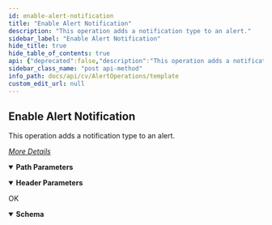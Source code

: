 ```yaml
---
id: enable-alert-notification
title: "Enable Alert Notification"
description: "This operation adds a notification type to an alert."
sidebar_label: "Enable Alert Notification"
hide_title: true
hide_table_of_contents: true
api: {"deprecated":false,"description":"This operation adds a notification type to an alert.\n\n[_More Details_](http://documentation.commvault.com/commvault/v11/article?p=features/rest_api/operations/post_alert_notification_type_enable.htm)\n","operationId":"Enable Alert Notification","parameters":[{"description":"","in":"header","name":"Authtoken","required":true,"schema":{"example":"{{TOKEN}}","type":"string"}},{"description":"","in":"path","name":"alertId2","required":true,"schema":{"type":"string"}}],"tags":["Alert Operations"],"responses":{"200":{"description":"OK","content":{"application/json":{"schema":{"type":"object","properties":{"errorCode":{"type":"integer"}},"x-examples":{"Example 1":{"errorCode":0}}}}}}},"method":"post","path":"/AlertRule/{alertId2}/notificationType/1/Action/Enable","servers":[{"url":"http://{hostname}/webconsole/api","variables":{"hostname":{"default":"localhost","description":"Webconsole"}}}],"info":{"title":"Template","contact":{},"version":"1.0","description":"Template"},"postman":{"name":"Enable Alert Notification","description":{"content":"This operation adds a notification type to an alert.\n\n[_More Details_](http://documentation.commvault.com/commvault/v11/article?p=features/rest_api/operations/post_alert_notification_type_enable.htm)\n","type":"text/plain"},"url":{"path":["AlertRule",":alertId2","notificationType","1","Action","Enable"],"host":["{{baseUrl}}"],"query":[],"variable":[{"disabled":false,"description":{"content":"(Required) ","type":"text/plain"},"type":"any","value":"","key":"alertId2"}]},"header":[{"disabled":false,"description":{"content":"(Required) ","type":"text/plain"},"key":"Authtoken","value":""},{"key":"Accept","value":"application/json"}],"method":"POST"}}
sidebar_class_name: "post api-method"
info_path: docs/api/cv/AlertOperations/template
custom_edit_url: null
---
```



## Enable Alert Notification



This operation adds a notification type to an alert.

[_More Details_](http://documentation.commvault.com/commvault/v11/article?p=features/rest_api/operations/post_alert_notification_type_enable.htm)


<details style={{"marginBottom":"1rem"}} data-collapsed={false} open={true}><summary style={{}}><strong>Path Parameters</strong></summary><div><ul><ParamsItem className={"paramsItem"} param={{"description":"","in":"path","name":"alertId2","required":true,"schema":{"type":"string"}}}></ParamsItem></ul></div></details><details style={{"marginBottom":"1rem"}} data-collapsed={false} open={true}><summary style={{}}><strong>Header Parameters</strong></summary><div><ul><ParamsItem className={"paramsItem"} param={{"description":"","in":"header","name":"Authtoken","required":true,"schema":{"example":"{{TOKEN}}","type":"string"}}}></ParamsItem></ul></div></details><div><ApiTabs><TabItem label={"200"} value={"200"}><div>

OK

</div><div><MimeTabs schemaType={"response"}><TabItem label={"application/json"} value={"application/json"}><SchemaTabs><TabItem label={"Schema"} value={"Schema"}><details style={{}} data-collapsed={false} open={true}><summary style={{"textAlign":"left"}}><strong>Schema</strong></summary><div style={{"textAlign":"left","marginLeft":"1rem"}}></div><ul style={{"marginLeft":"1rem"}}><SchemaItem collapsible={false} name={"errorCode"} required={false} deprecated={undefined} schemaDescription={undefined} schemaName={"integer"} qualifierMessage={undefined} defaultValue={undefined}></SchemaItem></ul></details></TabItem><TabItem label={"Example (from schema)"} value={"Example (from schema)"}><ResponseSamples responseExample={"{\n  \"errorCode\": 0\n}"} language={"json"}></ResponseSamples></TabItem></SchemaTabs></TabItem></MimeTabs></div></TabItem></ApiTabs></div>
      